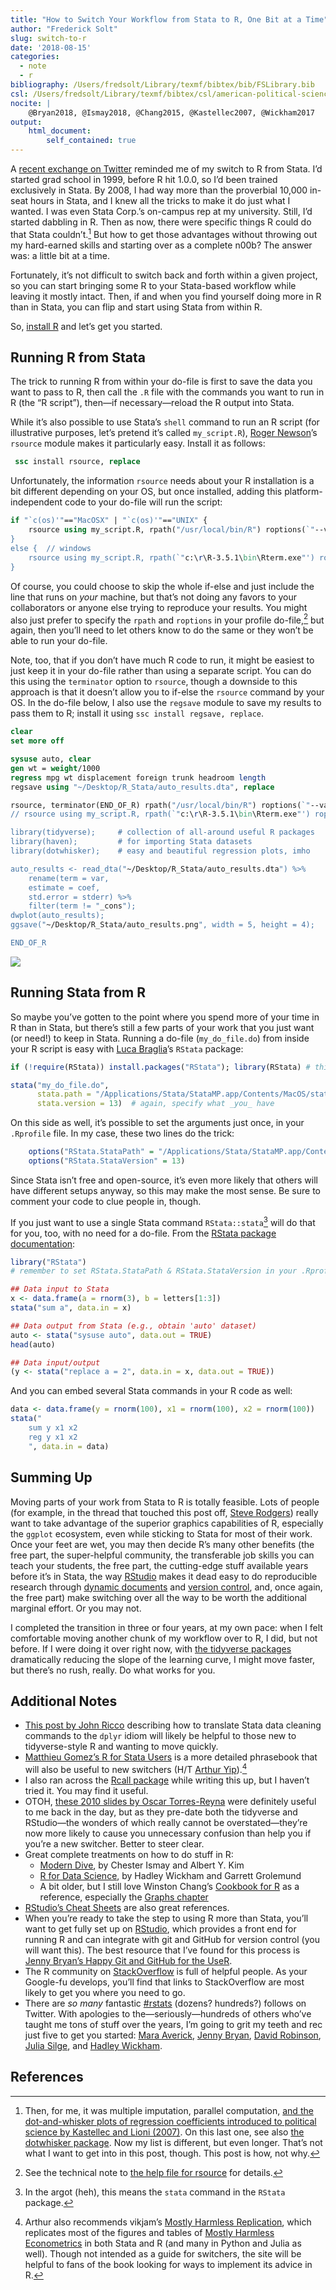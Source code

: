 ```yaml
---
title: "How to Switch Your Workflow from Stata to R, One Bit at a Time"
author: "Frederick Solt"
slug: switch-to-r
date: '2018-08-15'
categories:
  - note
  - r
bibliography: /Users/fredsolt/Library/texmf/bibtex/bib/FSLibrary.bib
csl: /Users/fredsolt/Library/texmf/bibtex/csl/american-political-science-association2.csl
nocite: |
    @Bryan2018, @Ismay2018, @Chang2015, @Kastellec2007, @Wickham2017
output:
    html_document:
        self_contained: true
---
```


A [recent exchange on Twitter](https://twitter.com/RyanDEnos/status/1029443132084105221) reminded me of my switch to R from Stata. I'd started grad school in 1999, before R hit 1.0.0, so I'd been trained exclusively in Stata. By 2008, I had way more than the proverbial 10,000 in-seat hours in Stata, and I knew all the tricks to make it do just what I wanted. I was even Stata Corp.'s on-campus rep at my university. Still, I'd started dabbling in R. Then as now, there were specific things R could do that Stata couldn't.[^1] But how to get those advantages without throwing out my hard-earned skills and starting over as a complete n00b? The answer was: a little bit at a time.

[^1]: Then, for me, it was multiple imputation, parallel computation, [and the dot-and-whisker plots of regression coefficients introduced to political science by Kastellec and Lioni (2007)](https://www.princeton.edu/~jkastell/tables2graphs.html). On this last one, see also [the dotwhisker package](https://cran.r-project.org/web/packages/dotwhisker/vignettes/kl2007_examples.html). Now my list is different, but even longer. That's not what I want to get into in this post, though. This post is how, not why.

Fortunately, it's not difficult to switch back and forth within a given project, so you can start bringing some R to your Stata-based workflow while leaving it mostly intact. Then, if and when you find yourself doing more in R than in Stata, you can flip and start using Stata from within R.

So, [install R](https://cloud.r-project.org) and let's get you started.

## Running R from Stata

The trick to running R from within your do-file is first to save the data you want to pass to R, then call the `.R` file with the commands you want to run in R (the "R script"), then---if necessary---reload the R output into Stata.

While it's also possible to use Stata's `shell` command to run an R script (for illustrative purposes, let's pretend it's called `my_script.R`), [Roger Newson](https://www.imperial.ac.uk/people/r.newson)'s `rsource` module makes it particularly easy. Install it as follows:

```stata
 ssc install rsource, replace
```

Unfortunately, the information `rsource` needs about your R installation is a bit different depending on your OS, but once installed, adding this platform-independent code to your do-file will run the script:

```stata
if "`c(os)'"=="MacOSX" | "`c(os)'"=="UNIX" {
	rsource using my_script.R, rpath("/usr/local/bin/R") roptions(`"--vanilla"')
}
else {  // windows
	rsource using my_script.R, rpath(`"c:\r\R-3.5.1\bin\Rterm.exe"') roptions(`"--vanilla"')  // change version number, if necessary
}
```

Of course, you could choose to skip the whole if-else and just include the line that runs on *your* machine, but that's not doing any favors to your collaborators or anyone else trying to reproduce your results. You might also just prefer to specify the `rpath` and `roptions` in your profile do-file,[^2] but again, then you'll need to let others know to do the same or they won't be able to run your do-file.

[^2]: See the technical note to [the help file for rsource](http://fmwww.bc.edu/RePEc/bocode/r/rsource.html) for details.

Note, too, that if you don't have much R code to run, it might be easiest to just keep it in your do-file rather than using a separate script. You can do this using the `terminator` option to `rsource`, though a downside to this approach is that it doesn't allow you to if-else the `rsource` command by your OS. In the do-file below, I also use the `regsave` module to save my results to pass them to R; install it using `ssc install regsave, replace`.

```stata
clear
set more off

sysuse auto, clear
gen wt = weight/1000
regress mpg wt displacement foreign trunk headroom length
regsave using "~/Desktop/R_Stata/auto_results.dta", replace

rsource, terminator(END_OF_R) rpath("/usr/local/bin/R") roptions(`"--vanilla"')
// rsource using my_script.R, rpath(`"c:\r\R-3.5.1\bin\Rterm.exe"') roptions(`"--vanilla"')  // use this line instead if you run a windows box

library(tidyverse);     # collection of all-around useful R packages
library(haven);         # for importing Stata datasets
library(dotwhisker);    # easy and beautiful regression plots, imho

auto_results <- read_dta("~/Desktop/R_Stata/auto_results.dta") %>% 
    rename(term = var,
    estimate = coef,
    std.error = stderr) %>% 
    filter(term != "_cons");
dwplot(auto_results);
ggsave("~/Desktop/R_Stata/auto_results.png", width = 5, height = 4);

END_OF_R

```

![](images/auto_results.png){fig-align="center"}

## Running Stata from R

So maybe you've gotten to the point where you spend more of your time in R than in Stata, but there's still a few parts of your work that you just want (or need!) to keep in Stata. Running a do-file (`my_do_file.do`) from inside your R script is easy with [Luca Braglia](https://github.com/lbraglia)'s `RStata` package:

```r
if (!require(RStata)) install.packages("RStata"); library(RStata) # this will install RStata if not already installed

stata("my_do_file.do", 
      stata.path = "/Applications/Stata/StataMP.app/Contents/MacOS/stata-mp", # yours probably differs: use the chooseStataBin() command on windows or linux machines; on Macs, right click on the Stata app, select "Show Package Contents", then see what's in the Contents/MacOS/ directory
      stata.version = 13)  # again, specify what _you_ have
```

On this side as well, it's possible to set the arguments just once, in your `.Rprofile` file. In my case, these two lines do the trick:

```r
    options("RStata.StataPath" = "/Applications/Stata/StataMP.app/Contents/MacOS/stata-mp")
    options("RStata.StataVersion" = 13)
```

Since Stata isn't free and open-source, it's even more likely that others will have different setups anyway, so this may make the most sense. Be sure to comment your code to clue people in, though.

If you just want to use a single Stata command `RStata::stata`[^3] will do that for you, too, with no need for a do-file. From the [RStata package documentation](https://www.rdocumentation.org/packages/RStata/versions/1.1.1):

[^3]: In the argot (heh), this means the `stata` command in the `RStata` package.

```r
library("RStata")
# remember to set RStata.StataPath & RStata.StataVersion in your .Rprofile first!  See https://www.rdocumentation.org/packages/RStata/

## Data input to Stata
x <- data.frame(a = rnorm(3), b = letters[1:3])
stata("sum a", data.in = x)                         

## Data output from Stata (e.g., obtain 'auto' dataset)
auto <- stata("sysuse auto", data.out = TRUE)
head(auto)

## Data input/output
(y <- stata("replace a = 2", data.in = x, data.out = TRUE))
```

And you can embed several Stata commands in your R code as well:

```r
data <- data.frame(y = rnorm(100), x1 = rnorm(100), x2 = rnorm(100))
stata("
    sum y x1 x2
    reg y x1 x2
    ", data.in = data)
```

## Summing Up

Moving parts of your work from Stata to R is totally feasible. Lots of people (for example, in the thread that touched this post off, [Steve Rodgers](https://twitter.com/SteveRogersinfo/status/1029444547930148866)) really want to take advantage of the superior graphics capabilities of R, especially the `ggplot` ecosystem, even while sticking to Stata for most of their work. Once your feet are wet, you may then decide R's many other benefits (the free part, the super-helpful community, the transferable job skills you can teach your students, the free part, the cutting-edge stuff available years before it's in Stata, the way [RStudio](https://www.rstudio.com) makes it dead easy to do reproducible research through [dynamic documents](https://rmarkdown.rstudio.com) and [version control](http://happygitwithr.com), and, once again, the free part) make switching over all the way to be worth the additional marginal effort. Or you may not.

I completed the transition in three or four years, at my own pace: when I felt comfortable moving another chunk of my workflow over to R, I did, but not before. If I were doing it over right now, with [the tidyverse packages](https://www.tidyverse.org) dramatically reducing the slope of the learning curve, I might move faster, but there's no rush, really. Do what works for you.

## Additional Notes

-   [This post by John Ricco](https://web.archive.org/web/20171026174224/http://johnricco.github.io/2016/06/14/stata-dplyr/) describing how to translate Stata data cleaning commands to the `dplyr` idiom will likely be helpful to those new to tidyverse-style R and wanting to move quickly.
-   [Matthieu Gomez's R for Stata Users](http://www.matthieugomez.com/statar/) is a more detailed phrasebook that will also be useful to new switchers (H/T [Arthur Yip](https://twitter.com/arthurhcyip)).[^4]
-   I also ran across the [Rcall package](http://www.haghish.com/resources/pdf/Haghish_Rcall.pdf) while writing this up, but I haven't tried it. You may find it useful.
-   OTOH, [these 2010 slides by Oscar Torres-Reyna](https://dss.princeton.edu/training/RStata.pdf) were definitely useful to me back in the day, but as they pre-date both the tidyverse and RStudio---the wonders of which really cannot be overstated---they're now more likely to cause you unnecessary confusion than help you if you're a new switcher. Better to steer clear.
-   Great complete treatments on how to do stuff in R:
    -   [Modern Dive](https://moderndive.com), by Chester Ismay and Albert Y. Kim
    -   [R for Data Science](http://r4ds.had.co.nz), by Hadley Wickham and Garrett Grolemund
    -   A bit older, but I still love Winston Chang's [Cookbook for R](http://www.cookbook-r.com) as a reference, especially the [Graphs chapter](http://www.cookbook-r.com/Graphs/)
-   [RStudio's Cheat Sheets](https://www.rstudio.com/resources/cheatsheets/) are also great references.
-   When you're ready to take the step to using R more than Stata, you'll want to get fully set up on [RStudio](https://www.rstudio.com/products/rstudio/download/), which provides a front end for running R and can integrate with git and GitHub for version control (you will want this). The best resource that I've found for this process is [Jenny Bryan's Happy Git and GitHub for the UseR](http://happygitwithr.com).
-   The R community on [StackOverflow](https://stackoverflow.com) is full of helpful people. As your Google-fu develops, you'll find that links to StackOverflow are most likely to get you where you need to go.
-   There are *so many* fantastic [#rstats](https://twitter.com/search?q=%23rstats) (dozens? hundreds?) follows on Twitter. With apologies to the---seriously---hundreds of others who've taught me tons of stuff over the years, I'm going to grit my teeth and rec just five to get you started: [Mara Averick](https://twitter.com/dataandme), [Jenny Bryan](https://twitter.com/JennyBryan), [David Robinson](https://twitter.com/drob), [Julia Silge](https://twitter.com/juliasilge), and [Hadley Wickham](https://twitter.com/hadleywickham).

[^4]: Arthur also recommends vikjam's [Mostly Harmless Replication](https://github.com/vikjam/mostly-harmless-replication), which replicates most of the figures and tables of [Mostly Harmless Econometrics](http://www.mostlyharmlesseconometrics.com/) in both Stata and R (and many in Python and Julia as well). Though not intended as a guide for switchers, the site will be helpful to fans of the book looking for ways to implement its advice in R.

## References
